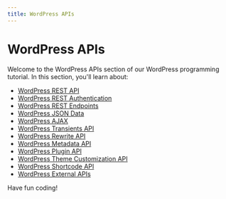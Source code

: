 ```yaml
---
title: WordPress APIs
---
```


# WordPress APIs

Welcome to the WordPress APIs section of our WordPress programming tutorial. In this section, you'll learn about:

- [WordPress REST API](./0-wordpress-rest-api.mdx)
- [WordPress REST Authentication](./1-wordpress-rest-authentication.mdx)
- [WordPress REST Endpoints](./2-wordpress-rest-endpoints.mdx)
- [WordPress JSON Data](./3-wordpress-json-data.mdx)
- [WordPress AJAX](./4-wordpress-ajax.mdx)
- [WordPress Transients API](./5-wordpress-transients-api.mdx)
- [WordPress Rewrite API](./6-wordpress-rewrite-api.mdx)
- [WordPress Metadata API](./7-wordpress-metadata-api.mdx)
- [WordPress Plugin API](./8-wordpress-plugin-api.mdx)
- [WordPress Theme Customization API](./9-wordpress-theme-customization-api.mdx)
- [WordPress Shortcode API](./10-wordpress-shortcode-api.mdx)
- [WordPress External APIs](./11-wordpress-external-apis.mdx)

Have fun coding!